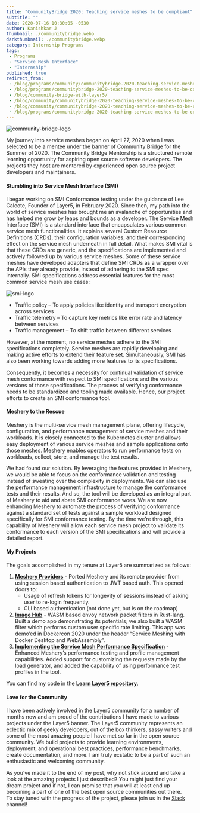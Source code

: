 ```yaml
---
title: "CommunityBridge 2020: Teaching service meshes to be compliant"
subtitle: ""
date: 2020-07-16 10:30:05 -0530
author: Kanishkar J
thumbnail: ./communitybridge.webp
darkthumbnail: ./communitybridge.webp
category: Internship Programs
tags:
 - Programs
 - "Service Mesh Interface"
 - "Internship"
published: true
redirect_from:
 - /blog/programs/community/communitybridge-2020-teaching-service-meshes-to-be-compliant
 - /blog/programs/communitybridge-2020-teaching-service-meshes-to-be-compliant
 - /blog/community-bridge-with-layer5/
 - /blog/community/communitybridge-2020-teaching-service-meshes-to-be-compliant
 - /blog/community/communitybridge-2020-teaching-service-meshes-to-be-compliant/
 - /blog/programs/communitybridge-2020-teaching-service-meshes-to-be-compliant/
---
```



<BlogWrapper>

<img className="image-left" src={cblogo} alt="community-bridge-logo"/>

My journey into service meshes began on April 27, 2020 when I was selected to be a mentee under the banner of Community Bridge for the Summer of 2020. The Community Bridge Mentorship is a structured remote learning opportunity for aspiring open source software developers. The projects they host are mentored by experienced open source project developers and maintainers.

<h4> Stumbling into Service Mesh Interface (SMI) </h4>

I began working on SMI Conformance testing under the guidance of Lee Calcote, Founder of Layer5, in February 2020. Since then, my path into the world of service meshes has brought me an avalanche of opportunities and has helped me grow by leaps and bounds as a developer.
The Service Mesh Interface (SMI) is a standard interface that encapsulates various common service mesh functionalities. It explains several Custom Resource Definitions (CRDs), their configuration variables, and their corresponding effect on the service mesh underneath in full detail. What makes SMI vital is that these CRDs are generic, and the specifications are implemented and actively followed up by various service meshes. Some of these service meshes have developed adapters that define SMI CRDs as a wrapper over the APIs they already provide, instead of adhering to the SMI spec internally. SMI specifications address essential features for the most common service mesh use cases:

<img className="image-right" src={smiLogo} alt="smi-logo"/>

- Traffic policy – To apply policies like identity and transport encryption across services
- Traffic telemetry – To capture key metrics like error rate and latency between services
- Traffic management – To shift traffic between different services

However, at the moment, no service meshes adhere to the SMI specifications completely. Service meshes are rapidly developing and making active efforts to extend their feature set. Simultaneously, SMI has also been working towards adding more features to its specifications.

Consequently, it becomes a necessity for continual validation of service mesh conformance with respect to SMI specifications and  the various versions of those specifications. The process of verifying conformance needs to be standardized and tooling made available.  Hence, our project efforts to create an SMI conformance tool.

<h4> Meshery to the Rescue </h4>

Meshery is the multi-service mesh management plane, offering lifecycle, configuration, and performance management of service meshes and their workloads. It is closely connected to the Kubernetes cluster and allows easy deployment of various service meshes and sample applications onto those meshes. Meshery enables operators to run performance tests on workloads, collect, store, and manage the test results.


We had found our solution. By leveraging the features provided in Meshery, we would be able to focus on the conformance validation and testing instead of sweating over the complexity in deployments. We can also use the performance management infrastructure to manage the conformance tests and their results. And so,  the tool will be developed as an integral part of Meshery to aid and abate SMI conformance woes.
We are now enhancing Meshery to automate the process of verifying conformance against a standard set of tests against a sample workload designed specifically for SMI conformance testing. By the time we’re through, this capability of Meshery will allow each service mesh project to validate its conformance to each version of the SMI specifications and will provide a detailed report.

<h4> My Projects </h4>

The goals accomplished in my tenure at Layer5 are summarized as follows:

1. **[Meshery Providers](https://docs.meshery.io/extensibility)** - Ported Meshery and its remote provider from using session based authentication to JWT based auth. This opened doors to:
    - Usage of refresh tokens for longevity of sessions instead of asking user to re-login frequently.
    - CLI based authentication (not done yet, but is on the roadmap)
2. **[Image Hub](https://github.com/layer5io/image-hub)** - WASM based envoy network packet filters in Rust-lang. Built a demo app demonstrating its potentials; we also built a  WASM filter which performs custom user specific rate limiting. This app was demo’ed in Dockercon 2020 under the header “Service Meshing with Docker Desktop and WebAssembly”.
3. **[Implementing the Service Mesh Performance Specification](/projects/cloud-native-performance)** - Enhanced Meshery’s performance testing and profile management capabilities. Added support for customizing the requests made by the load generator, and added the capability of using performance test profiles in the tool.

You can find my code in the [**Learn Layer5 repository**](https://github.com/layer5io/learn-layer5/).

<h4> Love for the Community </h4>

I have been actively involved in the Layer5 community for a number of months now and am proud of the contributions I have made to various projects under the Layer5 banner. The Layer5 community represents an eclectic mix of geeky developers, out of the box thinkers, sassy writers and some of the most amazing people I have met so far in the open source community.  We build projects to provide learning environments, deployment, and operational best practices, performance benchmarks, create documentation, and more. I am truly ecstatic to be a part of such an enthusiastic and welcoming community.<br/>

As you’ve made it to the end of my post, why not stick around and take a look at the amazing projects I just described? You might just find your dream project and if not, I can promise that you will at least end up becoming a part of one of the best open source communities out there.<br/>
To stay tuned with the progress of the project, please join us in the [Slack](http://slack.layer5.io) channel!

</BlogWrapper>
